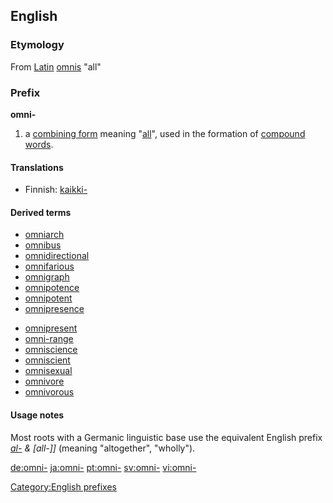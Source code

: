 ==English==
===Etymology===
From [[Latin]] [[omnis]] "all" 

===Prefix===
'''omni-'''

# a [[combining form]] meaning "[[all]]", used in the formation of [[compound word]]s.

====Translations====
*Finnish: [[kaikki-]]

====Derived terms====
{{top}}
*[[omniarch]]
*[[omnibus]]
*[[omnidirectional]]
*[[omnifarious]]
*[[omnigraph]]
*[[omnipotence]]
*[[omnipotent]]
*[[omnipresence]]
{{mid}}
*[[omnipresent]]
*[[omni-range]]
*[[omniscience]]
*[[omniscient]]
*[[omnisexual]]
*[[omnivore]]
*[[omnivorous]]
{{bottom}}

====Usage notes====
Most roots with a Germanic linguistic base use the equivalent English prefix ''[[al-]] & [all-]]'' (meaning "altogether", "wholly").

[[Category:English prefixes]]

[[de:omni-]]
[[ja:omni-]]
[[pt:omni-]]
[[sv:omni-]]
[[vi:omni-]]